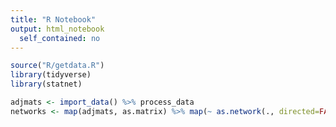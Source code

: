 ```yaml
---
title: "R Notebook"
output: html_notebook
  self_contained: no
---
```


```r
source("R/getdata.R")
library(tidyverse)
library(statnet)
```

```r
adjmats <- import_data() %>% process_data
networks <- map(adjmats, as.matrix) %>% map(~ as.network(., directed=FALSE))
```


